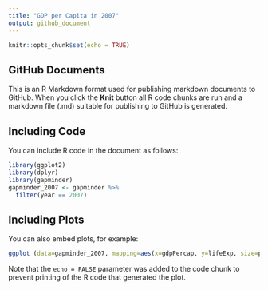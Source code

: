 ```yaml
---
title: "GDP per Capita in 2007"
output: github_document
---
```


```r
knitr::opts_chunk$set(echo = TRUE)
```

## GitHub Documents

This is an R Markdown format used for publishing markdown documents to GitHub. When you click the **Knit** button all R code chunks are run and a markdown file (.md) suitable for publishing to GitHub is generated.

## Including Code

You can include R code in the document as follows:

```r
library(ggplot2)
library(dplyr)
library(gapminder)
gapminder_2007 <- gapminder %>% 
  filter(year == 2007)
```

## Including Plots

You can also embed plots, for example:

```r
ggplot (data=gapminder_2007, mapping=aes(x=gdpPercap, y=lifeExp, size=pop, color=continent)) + geom_point()
```

Note that the `echo = FALSE` parameter was added to the code chunk to prevent printing of the R code that generated the plot.
